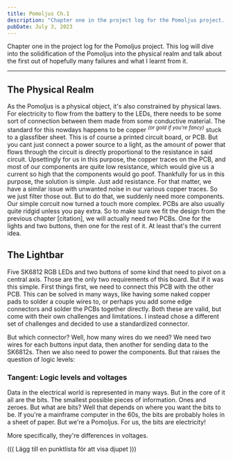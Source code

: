 ```yaml
---
title: Pomoljus Ch.1
description: "Chapter one in the project log for the Pomoljus project. This log will dive into the solidification of the Pomoljus into the physical realm and talk about the first out of hopefully many failures and what was learnt from it."
pubDate: July 3, 2023
---
```


Chapter one in the project log for the Pomoljus project. This log will dive into the solidification of the Pomoljus into the physical realm and talk about the first out of hopefully many failures and what I learnt from it. 

---

## The Physical Realm

As the Pomoljus is a physical object, it's also constrained by physical laws. For electricity to flow from the battery to the LEDs, there needs to be some sort of connection between them made from some conductive material.
The standard for this nowdays happens to be copper <sup>*(or gold if you're fancy)*</sup> stuck to a glassfiber sheet. This is of course a printed circuit board, or PCB. But you cant just connect a power source to a light, as the amount of power that flows through the circuit is directly proportional to the resistance in said circuit.
Upsettingly for us in this purpose, the copper traces on the PCB, and most of our components are quite low resistance, which would give us a current so high that the components would go poof.
Thankfully for us in this purpose, the solution is simple. Just add resistance. For that matter, we have a similar issue with unwanted noise in our various copper traces. So we just filter those out. But to do that, we suddenly need more components.
Our simple corcuit now turned a touch more complex. PCBs are also usually quite ridgid unless you pay extra.
So to make sure we fit the design from the previous chapter [citation], we will actually need two PCBs. One for the lights and two buttons, then one for the rest of it. At least that's the current idea.

## The Lightbar

Five SK6812 RGB LEDs and two buttons of some kind that need to pivot on a central axis. Those are the only two requirements of this board. But if it was this simple.
First things first, we need to connect this PCB with the other PCB. This can be solved in many ways, like having some naked copper pads to solder a couple wires to, or perhaps you add some edge connectors and solder the PCBs together directly.
Both these are valid, but come with their own challenges and limitations. I instead chose a different set of challenges and decided to use a standardized connector.

But which connector? Well, how many wires do we need? We need two wires for each buttons input data, then another for sending data to the SK6812s. Then we also need to power the components. But that raises the question of logic levels:

### Tangent: Logic levels and voltages

Data in the electrical world is represented in many ways. But in the core of it all are the bits. The smallest possible pieces of information. Ones and zeroes. But what are bits? Well that depends on where you want the bits to be. If you're a mainframe computer in the 60s, the bits are probably holes in a sheet of paper. But we're a Pomoljus. For us, the bits are electricity!

More specifically, they're differences in voltages.

((( Lägg till en punktlista för att visa djupet )))

